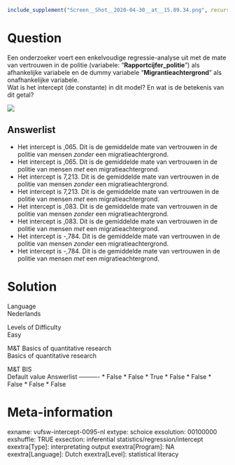 ```r
include_supplement("Screen__Shot__2020-04-30__at__15.09.34.png", recursive = TRUE)
```

Question
========
Een onderzoeker voert een enkelvoudige regressie-analyse uit met de mate
van vertrouwen in de politie (variabele: "**Rapportcijfer\_politie**")
als afhankelijke variabele en de dummy variabele
"**Migrantieachtergrond**" als onafhankelijke variabele.  
Wat is het intercept (de constante) in dit model? En wat is de betekenis
van dit getal?   
  
![](Screen__Shot__2020-04-30__at__15.09.34.png)

Answerlist
----------
* Het intercept is ,065. Dit is de gemiddelde mate van vertrouwen in de
  politie van mensen *zonder* een migratieachtergrond.
* Het intercept is ,065. Dit is de gemiddelde mate van vertrouwen in de
  politie van mensen *met* een migratieachtergrond.
* Het intercept is 7,213. Dit is de gemiddelde mate van vertrouwen in de
  politie van mensen *zonder* een migratieachtergrond.
* Het intercept is 7,213. Dit is de gemiddelde mate van vertrouwen in de
  politie van mensen *met* een migratieachtergrond.
* Het intercept is ,083. Dit is de gemiddelde mate van vertrouwen in de
  politie van mensen *zonder* een migratieachtergrond.
* Het intercept is ,083. Dit is de gemiddelde mate van vertrouwen in de
  politie van mensen *met* een migratieachtergrond.
* Het intercept is -,784. Dit is de gemiddelde mate van vertrouwen in de
  politie van mensen *zonder* een migratieachtergrond.
* Het intercept is -,784. Dit is de gemiddelde mate van vertrouwen in de
  politie van mensen *met* een migratieachtergrond.

Solution
========











Language  
Nederlands

Levels of Difficulty  
Easy

M&T Basics of quantitative research  
Basics of quantitative research

M&T BIS  
Default value
Answerlist
----------
* False
* False
* True
* False
* False
* False
* False
* False

Meta-information
================
exname: vufsw-intercept-0095-nl
extype: schoice
exsolution: 00100000
exshuffle: TRUE
exsection: inferential statistics/regression/intercept
exextra[Type]: interpretating output
exextra[Program]: NA
exextra[Language]: Dutch
exextra[Level]: statistical literacy

